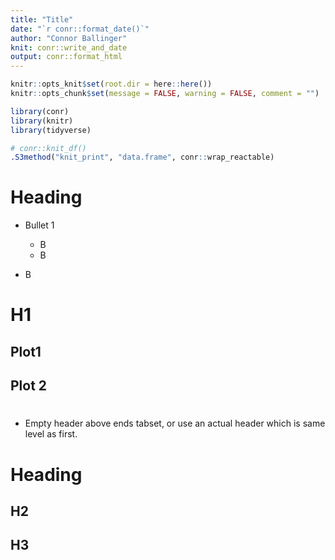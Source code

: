 ```yaml
---
title: "Title"
date: "`r conr::format_date()`"
author: "Connor Ballinger"
knit: conr::write_and_date
output: conr::format_html
---
```


```r
knitr::opts_knit$set(root.dir = here::here())
knitr::opts_chunk$set(message = FALSE, warning = FALSE, comment = "")

library(conr)
library(knitr)
library(tidyverse)

# conr::knit_df()
.S3method("knit_print", "data.frame", conr::wrap_reactable)
```

<!----------------- comment does not appear in output ------------------------->

# Heading

- Bullet 1

    - B
    - B

- B

# H1 {.tabset}

## Plot1

## Plot 2

# {-}

- Empty header above ends tabset, or use an actual header which is same level 
as first.

# Heading

## H2

## H3
